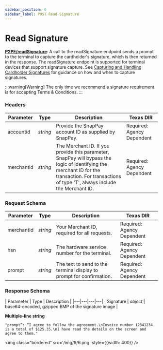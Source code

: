 ```yaml
---
sidebar_position: 6
sidebar_label: POST Read Signature
---
```


# Read Signature


**[<ApiBadge class='small' type="post" /> P2PE/readSignature](https://developer.fiserv.com/product/SnapPay/api/?type=post&path=/P2PE/readSignature&branch=main&version=3.0.1)**: A call to the readSignature endpoint sends a prompt to the terminal to capture the cardholder's signature, which is then returned in the response. The readSignature endpoint is supported for terminal devices that support signature capture. See [Capturing and Handling Cardholder Signatures](https://developer.fiserv.com/product/CardPointe/docs/?path=docs/documentation/CardPointeIntegratedTerminalDeveloperGuides.md&branch=develop#capturing-and-handling-cardholder-signatures) for guidance on how and when to capture signatures.

:::warning[Warning]
The only time we recommend a signature requirement is for accepting Terms & Conditions.
:::

### Headers

| Parameter | Type | Description | Texas DIR |
|---|---|---|---|
| accountid | *string* | Provide the SnapPay account ID as supplied by SnapPay. | Required: Agency Dependent |
| merchantid | *string* | The Merchant ID. If you provide this parameter, SnapPay will bypass the logic of identifying the merchant ID for the transaction. For transactions of type 'T', always include the Merchant ID. | Required: Agency Dependent |

### Request Schema

| Parameter | Type | Description | Texas DIR |
|---|---|---|---|
| merchantId | *string* | Your Merchant ID, required for all requests. | Required: Agency Dependent |
| hsn | *string* | The hardware service number for the terminal. | Required: Agency Dependent |
| prompt | *string* | The text to send to the terminal display to prompt for confirmation. | Required: Agency Dependent |

### Response Schema

| Parameter | Type | Description |
|---|---|---|---|
| Signature | *object* | base64-encoded, gzipped BMP of the signature image |

**Multiple-line string**
``` 
"prompt”: “I agree to follow the agreement.\nInvoice number 12341234 is a total of $125.35.\nI have read the details on the screen and agree to them." 
```
<img class="bordered" src='/img/9/6.png' style={{width: 400}} />